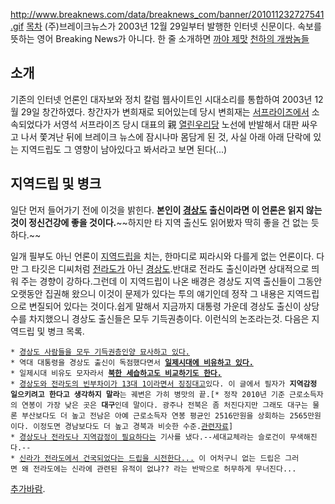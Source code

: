 http://www.breaknews.com/data/breaknews_com/banner/201011232727541.gif
[[목차]]
(주)브레이크뉴스가 2003년 12월 29일부터 발행한 인터넷 신문이다.
속보를 뜻하는 영어 Breaking News가 아니다.
한 줄 소개하면 [[까야 제맛]] [[천하의 개쌍놈들]]

== 소개 ==
기존의 인터넷 언론인 대자보와 정치 칼럼 웹사이트인 시대소리를 통합하여 2003년 12월 29일 창간하였다. 창간자가 변희재로 되어있는데 당시 변희재는 [[서프라이즈]]에서 소속되었다가  서영석 서프라이즈 당시 대표의 親 [[열린우리당]] 노선에 반발해서 대판 싸우고 나서 쫓겨난 뒤에 브레이크 뉴스에 잠시나마 몸담게 된 것, 사실 아래 아래 단락에 있는 지역드립도 그 영향이 남아있다고 봐서라고 보면 된다(...) 
== 지역드립 및 병크 ==
일단 먼저 들어가기 전에 이것을 밝힌다.
'''본인이 [[경상도]] 출신이라면 이 언론은 읽지 않는것이 정신건강에 좋을 것이다.'''~~하지만 타 지역 출신도 읽어봤자  딱히 좋을 건 없는 듯하다.~~

일개 필부도 아닌 언론이 [[지역드립]]을 치는, 한마디로 찌라시와 다를게 없는 언론이다. 다만 그 타깃은 디씨처럼 [[전라도]]가 아닌 [[경상도]].반대로 전라도 출신이라면 상대적으로 띄워 주는 경향이 강하다.그런데 이 지역드립이 나온 배경은 경상도 지역 출신들이 그동안 오랫동안 집권해 왔으니 이것이 문제가 있다는 투의 얘기인데 정작 그 내용은 지역드립으로 변질되어 있다는 것이다.쉽게 말해서 지금까지 대통령 가운데 경상도 출신이 상당수를 차지했으니 경상도 출신들은 모두 기득권층이다. 이런식의 논조라는것.
다음은 지역드립 및 병크 목록.

 * [http://www10.breaknews.com/sub_read.html?uid=1502&section=&section2= 경상도 사람들을 모두 기득권층인양 묘사하고 있다.]
 * 역대 대통령을 경상도 출신이 독점했다면서 [http://www.breaknews.com/sub_read.html?uid=228248&section=sc1&section2=정치일반 '''일제시대에 비유하고 있다.''']
 * 일제시대 비유도 모자라서 [http://www.breaknews.com/sub_read.html?uid=195590&section=sc1&section2=정치일반 '''북한 세습하고도 비교하기도 한다.''']
 * [http://www.breaknews.com/sub_read.html?uid=217845&section=sc1&section2=정치일반 경상도와 전라도의 빈부차이가 13대 1이라면서 징징대고]있다. 이 글에서 필자가 '''지역감정 일으키려고 한다고 생각하지 말라'''는 궤변은 가히 병맛의 끝.[* 정작 2010년 기준 근로소득자의 연봉이 가장 낮은 곳은 '''대구'''인데 말이다. 광주나 전북은 좀 처진다지만 그래도 대구는 물론 부산보다도 더 높고 전남은 아예 근로소득자 연봉 평균인 2516만원을 상회하는 2565만원이다. 이정도면 경남보다도 더 높고 경북과 비슷한 수준.[http://postfiles16.naver.net/20100915_143/oklawyer_1284559353881Du7Oc_JPEG/%BF%AC%B8%BB%C1%A4%BB%EA.jpg?type=w2 관련자료]] 
 * [http://www.breaknews.com/sub_read.html?uid=46448&section=sectio&section2= 경상도나 전라도나 지역감정이 필요하다는] 기사를 냈다.--세대교체라는 슬로건이 무색해진다.--
 * [http://www.breaknews.com/sub_read.html?uid=102033&section=sc5&section2=생활/문화일반 신라가 전라도에서 건국되었다는 드립을 시전한다...] 이 어처구니 없는 드립은 그러면 왜 전라도에는 신라에 관련된 유적이 없냐?? 라는 반박으로 허무하게 무너진다...
[[추가바람]].

